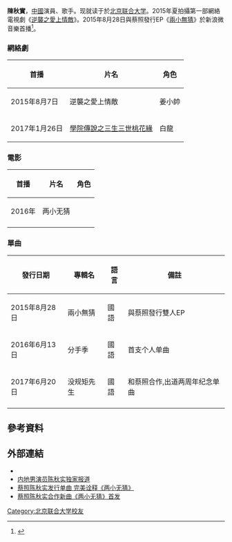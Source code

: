 {{藝人
| 姓名 = 陳秋實
| 類型 = 男歌手
| 圖片 = 
| 英文名 = Chambers Chen
| 國籍 = {{PRC}}
| 民族 = [[汉族|汉族]]
| 出生日期 = {{Birth date and age|1994|09|20}}
| 出生地點 = {{CHN}}[[北京市|北京市]]
| 職業 = [[演員|演員]]、[[歌手|歌手]]
| 代表作品 = 两小无猜
| 母校 = [[北京聯合大學|北京聯合大學]]表演系
| 活躍年代 = 2015年至今
}}
'''陳秋實'''{{BD|1994年|09月20日||}}，[[中國|中國]]演員、歌手。现就读于於[[北京联合大学|北京联合大学]]。2015年夏拍攝第一部網絡電視劇《[[逆襲之愛上情敵|逆襲之愛上情敵]]》。2015年8月28日與蔡照發行EP《[[兩小無猜_(EP)|兩小無猜]]》於新浪微音樂首播<ref>{{cite news |title=《两小无猜》开机 徐嘉苇蔡照陈秋实同台献唱--人民网娱乐频道--人民网 |url=http://ent.people.com.cn/n/2015/1029/c81374-27755310.html |accessdate=2021-11-01 |work=人民网}}</ref>。

=== 網絡劇 ===
{| class="wikitable"
|-
! 首播 !! 片名 !! 角色  
|-
| 2015年8月7日 || 逆襲之愛上情敵 || 姜小帥 
|-
| 2017年1月26日 || [[學院傳說之三生三世桃花緣|學院傳說之三生三世桃花緣]] || 白龍 
|}

=== 電影 ===
{| class="wikitable"
|-
! 首播 !! 片名 !! 角色  
|-
| 2016年 || 两小无猜 ||  
|-
|}

=== 單曲 ===
{| class="wikitable"
|-
! 發行日期 !! 專輯名 !! 語言 !! 備註
|-
| 2015年8月28日 || 兩小無猜 || 國語 || 與蔡照發行雙人EP
|-
| 2016年6月13日 || 分手季 || 國語 || 首支个人单曲
|-
| 2017年6月20日 || 没规矩先生 || 國語 || 和蔡照合作,出道两周年纪念单曲
|-
|}

== 參考資料 ==
{{Reflist}}

== 外部連結 ==
*{{Sinaweibo|5605443057}}
*[http://mt.sohu.com/20150807/n418355815.shtml 内地男演员陈秋实独家报道]{{dead link|date=2018年5月 |bot=InternetArchiveBot |fix-attempted=yes }}
*[http://ent.huanqiu.com/music/yinle-neidi/2015-08/7370410.html#0-tsina-1-70630-397232819ff9a47a7b7e80a40613cfe1 蔡照陈秋实发行单曲 完美诠释《两小无猜》]
*[http://ent.sina.com.cn/y/yneidi/2015-08-28/doc-ifxhkafa9385932.shtml 蔡照陈秋实合作新曲《两小无猜》首发]

[[Category:北京联合大学校友|Category:北京联合大学校友]]